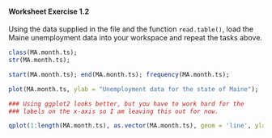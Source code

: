 


#### Worksheet Exercise 1.2

Using the data supplied in the file \texttt{Maine.dat} and the
function ``read.table()``, load the Maine unemployment data into
your workspace and repeat the tasks above.



```r
class(MA.month.ts);
str(MA.month.ts);
```

```r
start(MA.month.ts); end(MA.month.ts); frequency(MA.month.ts);

plot(MA.month.ts, ylab = "Unemployment data for the state of Maine");
```

```r

### Using ggplot2 looks better, but you have to work hard for the
### labels on the x-axis so I am leaving this out for now.

qplot(1:length(MA.month.ts), as.vector(MA.month.ts), geom = 'line', ylab = 'Unemployment data for the state of Maine');
```

